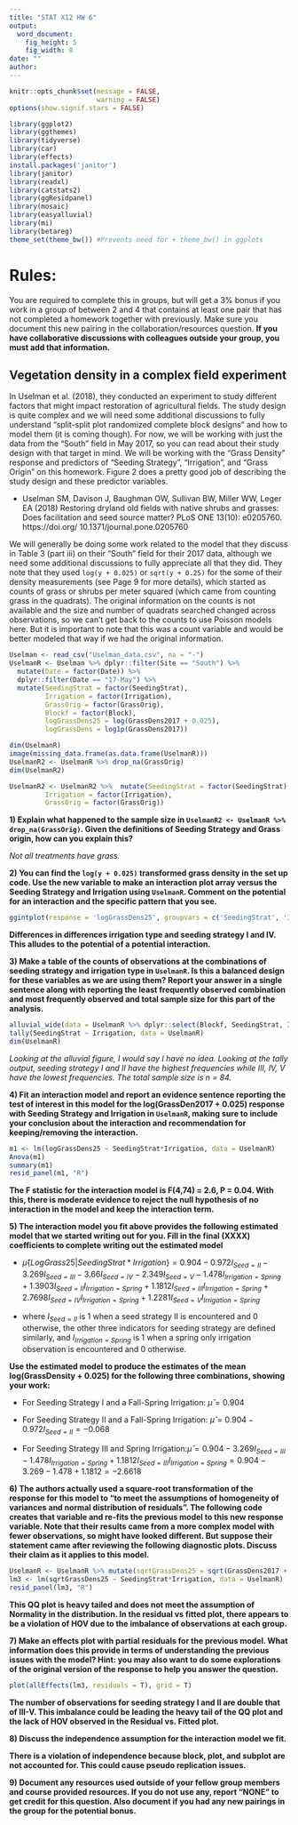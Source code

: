 ```yaml
---
title: "STAT X12 HW 6"
output:
  word_document:
    fig_height: 5
    fig_width: 8
date: ""
author: 
---
```


```r
knitr::opts_chunk$set(message = FALSE,
                      warning = FALSE)
options(show.signif.stars = FALSE)

library(ggplot2)
library(ggthemes)
library(tidyverse)
library(car)
library(effects)
install.packages('janitor')
library(janitor)
library(readxl)
library(catstats2)
library(ggResidpanel)
library(mosaic)
library(easyalluvial)
library(mi)
library(betareg)
theme_set(theme_bw()) #Prevents need for + theme_bw() in ggplots
```


# Rules:

You are required to complete this in groups, but will get a 3% bonus if you work in a group of between 2 and 4 that contains at least one pair that has not completed a homework together with previously. Make sure you document this new pairing in the collaboration/resources question. **If you have collaborative discussions with colleagues outside your group, you must add that information.**

## Vegetation density in a complex field experiment

In Uselman et al. (2018), they conducted an experiment to study different factors that might impact restoration of agricultural fields. The study design is quite complex and we will need some additional discussions to fully understand "split-split plot randomized complete block designs" and how to model them (it is coming though). For now, we will be working with just the data from the "South" field in May 2017, so you can read about their study design with that target in mind. We will be working with the "Grass Density" response and predictors of "Seeding Strategy",  "Irrigation", and "Grass Origin" on this homework. Figure 2 does a pretty good job of describing the study design and these predictor variables.

* Uselman SM, Davison J, Baughman OW,
Sullivan BW, Miller WW, Leger EA (2018)
Restoring dryland old fields with native shrubs and
grasses: Does facilitation and seed source matter?
PLoS ONE 13(10): e0205760. https://doi.org/
10.1371/journal.pone.0205760


We will generally be doing some work related to the model that they discuss in Table 3 (part iii) on their "South" field for their 2017 data, although we need some additional discussions to fully appreciate all that they did. They note that they used `log(y + 0.025)` or `sqrt(y + 0.25)` for the some of their density measurements (see Page 9 for more details), which started as counts of grass or shrubs per meter squared (which came from counting grass in the quadrats). The original information on the counts is not available and the size and number of quadrats searched changed across observations, so we can't get back to the counts to use Poisson models here. But it is important to note that this was a count variable and would be better modeled that way if we had the original information.

```r
Uselman <- read_csv("Uselman_data.csv", na = "-")
UselmanR <- Uselman %>% dplyr::filter(Site == "South") %>% 
  mutate(Date = factor(Date)) %>%
  dplyr::filter(Date == "17-May") %>% 
  mutate(SeedingStrat = factor(SeedingStrat),
         Irrigation = factor(Irrigation),
         GrassOrig = factor(GrassOrig),
         Blockf = factor(Block),
         logGrassDens25 = log(GrassDens2017 + 0.025),
         logGrassDens = log1p(GrassDens2017))

dim(UselmanR)
image(missing_data.frame(as.data.frame(UselmanR)))
UselmanR2 <- UselmanR %>% drop_na(GrassOrig) 
dim(UselmanR2)

UselmanR2 <- UselmanR2 %>%  mutate(SeedingStrat = factor(SeedingStrat),
         Irrigation = factor(Irrigation),
         GrassOrig = factor(GrassOrig))

```


**1) Explain what happened to the sample size in `UselmanR2 <- UselmanR %>% drop_na(GrassOrig)`. Given the definitions of Seeding Strategy and Grass origin, how can you explain this?**

*Not all treatments have grass.*

**2) You can find the `log(y + 0.025)` transformed grass density in the set up code. Use the new variable to make an interaction plot array versus the Seeding Strategy and Irrigation using `UselmanR`. Comment on the potential for an interaction and the specific pattern that you see.**

```r
ggintplot(response = 'logGrassDens25', groupvars = c('SeedingStrat', 'Irrigation'), data = UselmanR)


```
**Differences in differences irrigation type and seeding strategy I and IV. This alludes to the potential of a potential interaction.**

**3) Make a table of the counts of observations at the combinations of seeding strategy and irrigation type in `UselmanR`. Is this a balanced design for these variables as we are using them? Report your answer in a single sentence along with reporting the least frequently observed combination and most frequently observed and total sample size for this part of the analysis. **


```r
alluvial_wide(data = UselmanR %>% dplyr::select(Blockf, SeedingStrat, Irrigation), fill_by = "last_variable")
tally(SeedingStrat ~ Irrigation, data = UselmanR)
dim(UselmanR)

```
*Looking at the alluvial figure, I would say I have no idea. Looking at the tally output, seeding strategy I and II have the highest frequencies while III, IV, V have the lowest frequencies. The total sample size is n = 84.*


**4) Fit an interaction model and report an evidence sentence reporting the test of interest in this model for the log(GrassDen2017 + 0.025) response with Seeding Strategy and Irrigation in `UselmanR`, making sure to include your conclusion about the interaction and recommendation for keeping/removing the interaction.**


```r
m1 <- lm(logGrassDens25 ~ SeedingStrat*Irrigation, data = UselmanR)
Anova(m1)
summary(m1)
resid_panel(m1, "R")
```

**The F statistic for the interaction model is F(4,74) = 2.6, P = 0.04. With this, there is moderate evidence to reject the null hypothesis of no interaction in the model and keep the interaction term.**

**5) The interaction model you fit above provides the following estimated model that we started writing out for you. Fill in the final (XXXX) coefficients to complete writing out the estimated model **

* $\hat{\mu}\{LogGrass25|SeedingStrat \ast Irrigation\} = 0.904 - 0.972I_{Seed = II} - 3.269I_{Seed = III} - 3.66I_{Seed = IV} - 2.349I_{Seed = V} - 1.478I_{Irrigation = Spring} + 1.3903 I_{Seed = II}I_{Irrigation = Spring} + 1.1812 I_{Seed = III}I_{Irrigation = Spring} + 2.7698 I_{Seed = IV}I_{Irrigation = Spring} + 1.2281 I_{Seed = V}I_{Irrigation = Spring}$

* where $I_{Seed = II}$ is 1 when a seed strategy II is encountered and 0 otherwise, the other three indicators for seeding strategy are defined similarly, and $I_{Irrigation = Spring}$ is 1 when a spring only irrigation observation is encountered and 0 otherwise.


**Use the estimated model to produce the estimates of the mean log(GrassDensity + 0.025) for the following three combinations, showing your work:** 

* For Seeding Strategy I and a Fall-Spring Irrigation:  $\hat{\mu} = 0.904$
    
* For Seeding Strategy II and a Fall-Spring Irrigation: $\hat{\mu} = 0.904 - 0.972I_{Seed = II} = -0.068$  

* For Seeding Strategy III and Spring Irrigation:$\hat{\mu} = 0.904 - 3.269I_{Seed = III} - 1.478I_{Irrigation = Spring} + 1.1812 I_{Seed = III}I_{Irrigation = Spring} = 0.904 - 3.269 - 1.478 + 1.1812 = -2.6618$

**6) The authors actually used a square-root transformation of the response for this model to "to meet the assumptions of homogeneity of variances and normal distribution of residuals". The following code creates that variable and re-fits the previous model to this new response variable. Note that their results came from a more complex model with fewer observations, so might have looked different. But suppose their statement came after reviewing the following diagnostic plots. Discuss their claim as it applies to this model.**

```r
UselmanR <- UselmanR %>% mutate(sqrtGrassDens25 = sqrt(GrassDens2017 + 0.25))
lm3 <- lm(sqrtGrassDens25 ~ SeedingStrat*Irrigation, data = UselmanR)
resid_panel(lm3, "R")
```
**This QQ plot is heavy tailed and does not meet the assumption of Normality in the distribution. In the residual vs fitted plot, there appears to be a violation of HOV due to the imbalance of observations at each group.**

**7) Make an effects plot with partial residuals for the previous model. What information does this provide in terms of understanding the previous issues with the model? Hint: you may also want to do some explorations of the original version of the response to help you answer the question.**

```r
plot(allEffects(lm3, residuals = T), grid = T)
```
**The number of observations for seeding strategy I and II are double that of III-V. This imbalance could be leading the heavy tail of the QQ plot and the lack of HOV observed in the Residual vs. Fitted plot.**

**8) Discuss the independence assumption for the interaction model we fit.**

**There is a violation of independence because block, plot, and subplot are not accounted for. This could cause pseudo replication issues.**

**9)  Document any resources used outside of your fellow group members and course provided resources. If you do not use any, report "NONE" to get credit for this question. Also document if you had any new pairings in the group for the potential bonus.**

